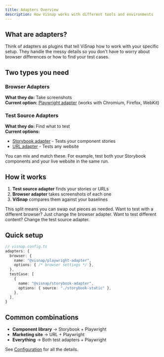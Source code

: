 ```yaml
---
title: Adapters Overview
description: How ViSnap works with different tools and environments
---
```


## What are adapters?

Think of adapters as plugins that tell ViSnap how to work with your specific setup. They handle the messy details so you don't have to worry about browser differences or how to find your test cases.

## Two types you need

### Browser Adapters
**What they do:** Take screenshots  
**Current option:** [Playwright adapter](/docs/reference/playwright-adapter) (works with Chromium, Firefox, WebKit)

### Test Source Adapters  
**What they do:** Find what to test  
**Current options:**
- [Storybook adapter](/docs/reference/storybook-adapter) - Tests your component stories
- [URL adapter](/docs/reference/url-adapter) - Tests any website

You can mix and match these. For example, test both your Storybook components and your live website in the same run.

## How it works

1. **Test source adapter** finds your stories or URLs
2. **Browser adapter** takes screenshots of each one  
3. **ViSnap** compares them against your baselines

This split means you can swap out pieces as needed. Want to test with a different browser? Just change the browser adapter. Want to test different content? Change the test source adapter.

## Quick setup

```ts
// visnap.config.ts
adapters: {
  browser: {
    name: "@visnap/playwright-adapter",
    options: { /* browser settings */ },
  },
  testCase: [
    {
      name: "@visnap/storybook-adapter", 
      options: { source: "./storybook-static" },
    },
  ],
}
```

## Common combinations

- **Component library** → Storybook + Playwright
- **Marketing site** → URL + Playwright  
- **Everything** → Both test adapters + Playwright

See [Configuration](/docs/reference/configuration) for all the details.
